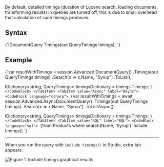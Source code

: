 
By default, detailed timings (duration of Lucene search, loading documents, transforming results) in queries are turned off, this is due to small overhead that calculation of such timings produces.

## Syntax

<TabItem value="timing_1" label="timing_1">
<CodeBlock language="csharp">
{`IDocumentQuery<T> Timings(out QueryTimings timings);
`}
</CodeBlock>
</TabItem>

## Example

<Tabs groupId='languageSyntax'>
<TabItem value="Sync" label="Sync">
<CodeBlock language="csharp">
{`var resultWithTimings = session.Advanced.DocumentQuery<Product>()
    .Timings(out QueryTimings timings)
    .Search(x => x.Name, "Syrup")
    .ToList();

IDictionary<string, QueryTimings> timingsDictionary = timings.Timings;
`}
</CodeBlock>
</TabItem>
<TabItem value="Async" label="Async">
<CodeBlock language="csharp">
{`var resultWithTimings = await session.Advanced.AsyncDocumentQuery<Product>()
    .Timings(out QueryTimings timings)
    .Search(x => x.Name, "Syrup")
    .ToListAsync();

IDictionary<string, QueryTimings> timingsDictionary = timings.Timings;
`}
</CodeBlock>
</TabItem>
<TabItem value="RQL" label="RQL">
<CodeBlock language="sql">
{`from Products 
where search(Name, 'Syrup')
include timings()
`}
</CodeBlock>
</TabItem>
</Tabs>

---

When you run the query with `include timings()` in Studio, extra tab appears. 

![Figure 1. Include timings graphical results](./assets/include-timings-1.png)

